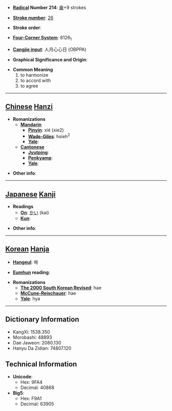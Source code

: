 * '''[[Wiktionary:Chinese radical index| Radical]] Number 214''': [[Wiktionary:Chinese radical index 龠|龠]]+9 strokes

* '''[[Wiktionary:Chinese total strokes index|Stroke number]]''': [[Wiktionary:Chinese total strokes index 26|26]]

* '''Stroke order''': 

* '''[[Wiktionary:Chinese four corner index|Four-Corner System]]''': 8126<sub>1</sub>

* '''[[Wiktionary:Chinese Cangjie index|Cangjie input]]''': 人月心心日 (OBPPA)

* '''Graphical Significance and Origin''': 

* '''Common Meaning'''
*#to harmonize
*# to accord with
*# to agree


----

== [[Chinese]] [[Hanzi]] ==

* '''Romanizations'''
** '''[[Mandarin]]'''
*** '''[[Pinyin]]''': xié (xie2)
*** '''[[Wade-Giles]]''': hsieh<sup>2</sup>
*** '''[[Yale]]''': 
** '''[[Cantonese]]'''
*** '''[[Jyutping]]''':
*** '''[[Penkyamp]]''': 
*** '''[[Yale]]''': 

* '''Other info''': 

----

== [[Japanese]] [[Kanji]] ==

* '''Readings'''
** '''[[On]]''': [[かい]] (kai)
** '''[[Kun]]''': 

* '''Other info''':  

----

== [[Korean]] [[Hanja]] ==

* '''[[Hangeul]]''': 해

* '''[[Eumhun]] reading''': 

* '''Romanizations'''
** '''[[The 2000 South Korean Revised Romanization|The 2000 South Korean Revised]]''': hae
** '''[[McCune-Reischauer]]''': hae
** '''[[Yale]]''': hya

----

== Dictionary Information ==

* KangXi: 1538.350
* Morobashi: 48893
* Dae Jaweon: 2080.130
* Hanyu Da Zidian: 74807.120

== Technical Information ==

* '''Unicode''':
** Hex: 9FA4
** Decimal: 40868
* '''Big5''':
** Hex: F9A1
** Decimal: 63905